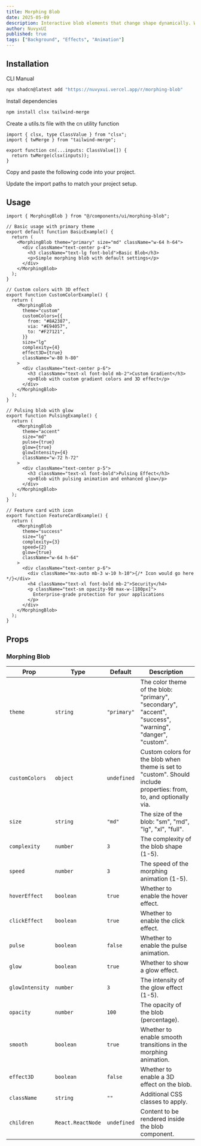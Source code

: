 ```yaml
---
title: Morphing Blob
date: 2025-05-09
description: Interactive blob elements that change shape dynamically. Works as background visuals, buttons, or section transitions.
author: NuvyxUI
published: true
tags: ["Background", "Effects", "Animation"]
---
```


<ComponentPreview name="morphing-blob-demo" />

## Installation

<Tabs defaultValue="cli">

<TabsList>
  <TabsTrigger value="cli">CLI</TabsTrigger>
  <TabsTrigger value="manual">Manual</TabsTrigger>
</TabsList>
<TabsContent value="cli">

```bash
npx shadcn@latest add "https://nuvyxui.vercel.app/r/morphing-blob"
```

</TabsContent>

<TabsContent value="manual">

<Steps>

<Step>Install dependencies</Step>

```bash
npm install clsx tailwind-merge
```

<Step>Create a utils.ts file with the cn utility function</Step>

```tsx
import { clsx, type ClassValue } from "clsx";
import { twMerge } from "tailwind-merge";

export function cn(...inputs: ClassValue[]) {
  return twMerge(clsx(inputs));
}
```

<Step>Copy and paste the following code into your project.</Step>

<ComponentSource name="morphing-blob" />

<Step>Update the import paths to match your project setup.</Step>

</Steps>

</TabsContent>

</Tabs>

## Usage

```tsx
import { MorphingBlob } from "@/components/ui/morphing-blob";
```

```tsx
// Basic usage with primary theme
export default function BasicExample() {
  return (
    <MorphingBlob theme="primary" size="md" className="w-64 h-64">
      <div className="text-center p-4">
        <h3 className="text-lg font-bold">Basic Blob</h3>
        <p>Simple morphing blob with default settings</p>
      </div>
    </MorphingBlob>
  );
}

// Custom colors with 3D effect
export function CustomColorExample() {
  return (
    <MorphingBlob
      theme="custom"
      customColors={{
        from: "#8A2387",
        via: "#E94057",
        to: "#F27121",
      }}
      size="lg"
      complexity={4}
      effect3D={true}
      className="w-80 h-80"
    >
      <div className="text-center p-6">
        <h3 className="text-xl font-bold mb-2">Custom Gradient</h3>
        <p>Blob with custom gradient colors and 3D effect</p>
      </div>
    </MorphingBlob>
  );
}

// Pulsing blob with glow
export function PulsingExample() {
  return (
    <MorphingBlob
      theme="accent"
      size="md"
      pulse={true}
      glow={true}
      glowIntensity={4}
      className="w-72 h-72"
    >
      <div className="text-center p-5">
        <h3 className="text-xl font-bold">Pulsing Effect</h3>
        <p>Blob with pulsing animation and enhanced glow</p>
      </div>
    </MorphingBlob>
  );
}

// Feature card with icon
export function FeatureCardExample() {
  return (
    <MorphingBlob
      theme="success"
      size="lg"
      complexity={3}
      speed={2}
      glow={true}
      className="w-64 h-64"
    >
      <div className="text-center p-6">
        <div className="mx-auto mb-3 w-10 h-10">{/* Icon would go here */}</div>
        <h4 className="text-xl font-bold mb-2">Security</h4>
        <p className="text-sm opacity-90 max-w-[180px]">
          Enterprise-grade protection for your applications
        </p>
      </div>
    </MorphingBlob>
  );
}
```

## Props

### Morphing Blob

| Prop            | Type              | Default     | Description                                                                                                        |
| --------------- | ----------------- | ----------- | ------------------------------------------------------------------------------------------------------------------ |
| `theme`         | `string`          | `"primary"` | The color theme of the blob: "primary", "secondary", "accent", "success", "warning", "danger", "custom".           |
| `customColors`  | `object`          | `undefined` | Custom colors for the blob when theme is set to "custom". Should include properties: from, to, and optionally via. |
| `size`          | `string`          | `"md"`      | The size of the blob: "sm", "md", "lg", "xl", "full".                                                              |
| `complexity`    | `number`          | `3`         | The complexity of the blob shape (1-5).                                                                            |
| `speed`         | `number`          | `3`         | The speed of the morphing animation (1-5).                                                                         |
| `hoverEffect`   | `boolean`         | `true`      | Whether to enable the hover effect.                                                                                |
| `clickEffect`   | `boolean`         | `true`      | Whether to enable the click effect.                                                                                |
| `pulse`         | `boolean`         | `false`     | Whether to enable the pulse animation.                                                                             |
| `glow`          | `boolean`         | `true`      | Whether to show a glow effect.                                                                                     |
| `glowIntensity` | `number`          | `3`         | The intensity of the glow effect (1-5).                                                                            |
| `opacity`       | `number`          | `100`       | The opacity of the blob (percentage).                                                                              |
| `smooth`        | `boolean`         | `true`      | Whether to enable smooth transitions in the morphing animation.                                                    |
| `effect3D`      | `boolean`         | `false`     | Whether to enable a 3D effect on the blob.                                                                         |
| `className`     | `string`          | `""`        | Additional CSS classes to apply.                                                                                   |
| `children`      | `React.ReactNode` | `undefined` | Content to be rendered inside the blob component.                                                                  |

